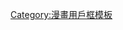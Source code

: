 {{Userbox
  |border-c = #8250D2
  |border-s = 1
  |id-c     = #000000
  |id-fc    = #8250D2
  |info-c   = #FFFFFF
  |info-s   = 10
  |id       = [[BanG Dream!#RAISE A SUILEN|{{font|font=sans-serif|color=#39C5BB|R}}{{font|font=sans-serif|color=#8250D2|AS}}]]
  |info     = '''{{lang|ja|{{font|font=sans-serif|{{color|#40e0d0|私}}{{color|#9370db|達}}のバンド、{{Gradient Text|top left,#40e0d0,#9370db|聴けばわかる。}}}}}}'''
  |usercategory = 喜歡RAISE A SUILEN的維基人
}}<noinclude>[[Category:漫畫用戶框模板]]</noinclude>